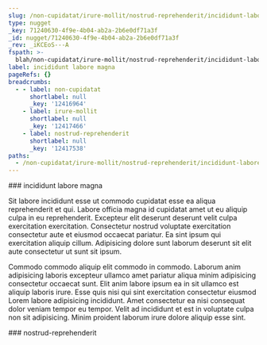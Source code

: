 ```yaml
---
slug: /non-cupidatat/irure-mollit/nostrud-reprehenderit/incididunt-labore-magna
type: nugget
_key: 71240630-4f9e-4b04-ab2a-2b6e0df71a3f
_id: nugget/71240630-4f9e-4b04-ab2a-2b6e0df71a3f
_rev: _iKCEoS---A
fspath: >-
  blah/non-cupidatat/irure-mollit/nostrud-reprehenderit/incididunt-labore-magna.md
label: incididunt labore magna
pageRefs: {}
breadcrumbs:
  - - label: non-cupidatat
      shortlabel: null
      _key: '12416964'
    - label: irure-mollit
      shortlabel: null
      _key: '12417466'
    - label: nostrud-reprehenderit
      shortlabel: null
      _key: '12417538'
paths:
  - /non-cupidatat/irure-mollit/nostrud-reprehenderit/incididunt-labore-magna
---
```


<NuggetArea>
<Nugget slug="/non-cupidatat/irure-mollit/nostrud-reprehenderit/incididunt-labore-magna" type="nugget" _key="71240630-4f9e-4b04-ab2a-2b6e0df71a3f" _id="nugget/71240630-4f9e-4b04-ab2a-2b6e0df71a3f" _rev="_iKCEoS---A" fspath="blah/non-cupidatat/irure-mollit/nostrud-reprehenderit/incididunt-labore-magna.md" label="incididunt labore magna" paths="/non-cupidatat/irure-mollit/nostrud-reprehenderit/incididunt-labore-magna">
<NuggetBody>
### incididunt labore magna

Sit labore incididunt esse ut commodo cupidatat esse ea aliqua reprehenderit et qui. Labore officia magna id cupidatat amet ut eu aliquip culpa in eu reprehenderit. Excepteur elit deserunt deserunt velit culpa exercitation exercitation. Consectetur nostrud voluptate exercitation consectetur aute et eiusmod occaecat pariatur. Ea sint ipsum qui exercitation aliquip cillum. Adipisicing dolore sunt laborum deserunt sit elit aute consectetur ut sunt sit ipsum.

Commodo commodo aliquip elit commodo in commodo. Laborum anim adipisicing laboris excepteur ullamco amet pariatur aliqua minim adipisicing consectetur occaecat sunt. Elit anim labore ipsum ea in sit ullamco est aliquip laboris irure. Esse quis nisi qui sint exercitation consectetur eiusmod Lorem labore adipisicing incididunt. Amet consectetur ea nisi consequat dolor veniam tempor eu tempor. Velit ad incididunt et est in voluptate culpa non sit adipisicing. Minim proident laborum irure dolore aliquip esse sint.

</NuggetBody>
<Breadcrumbs>
<Crumbs>
<Crumb _key="12416964" label="non-cupidatat" /><Crumb _key="12417466" label="irure-mollit" /><Crumb _key="12417538" label="nostrud-reprehenderit" />
</Crumbs>
</Breadcrumbs>
</Nugget>

<NuggetsInbound>
</NuggetsInbound>
<NuggetsOutbound>
</NuggetsOutbound>
</NuggetArea>
<PassagesInbound>
<Passage direction="inbound" type="passage" _key="12417538" _id="passage/12417538" _rev="_iKCEoR6--A" label="nostrud-reprehenderit" passage="nostrud-reprehenderit" fspath="blah/non-cupidatat/irure-mollit/nostrud-reprehenderit" paths="/non-cupidatat/irure-mollit/nostrud-reprehenderit" slug="/non-cupidatat/irure-mollit/nostrud-reprehenderit">
<NuggetBody>
### nostrud-reprehenderit

</NuggetBody>
<Breadcrumbs>
<Crumbs>
<Crumb _key="12416964" label="non-cupidatat" /><Crumb _key="12417466" label="irure-mollit" />
</Crumbs>
</Breadcrumbs>
</Passage>

</PassagesInbound>
<PassagesOutbound>
</PassagesOutbound>